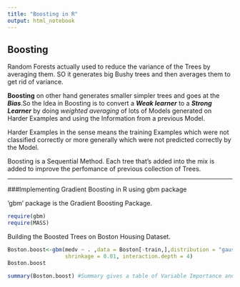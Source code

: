```yaml
---
title: "Boosting in R"
output: html_notebook
---
```



## Boosting

Random Forests actually used to reduce the variance of the Trees by averaging them. SO it generates big Bushy trees and then averages them to get rid of variance.

__Boosting__ on other hand generates smaller simpler trees and goes at the *__Bias__*.So the Idea in Boosting is to convert a *__Weak learner__* to a *__Strong Learner__* by doing *weighted averaging* of lots of Models generated on Harder Examples and using the Information from a previous Model.  

Harder Examples in the sense means the training Examples which were not classified correctly or more generally which were not predicted correctly by the Model.

Boosting is a Sequential Method. Each tree that's added into the mix is added to improve the perfomance of previous collection of Trees.



-----


###Implementing Gradient Boosting in R using gbm package


'gbm' package is the Gradient Boosting Package.

```r
require(gbm)
require(MASS)

```


Building the Boosted Trees on Boston Housing Dataset.


```r

Boston.boost<-gbm(medv ~ . ,data = Boston[-train,],distribution = "gaussian",n.trees = 10000,
                  shrinkage = 0.01, interaction.depth = 4)
Boston.boost

summary(Boston.boost) #Summary gives a table of Variable Importance and a plot of Variable Importance


```

